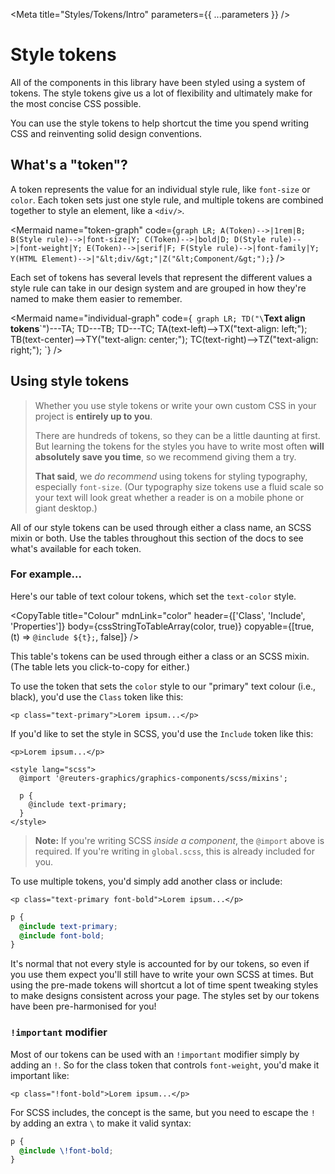 

<Meta title="Styles/Tokens/Intro" parameters={{ ...parameters }} />

# Style tokens

All of the components in this library have been styled using a system of tokens. The style tokens give us a lot of flexibility and ultimately make for the most concise CSS possible.

You can use the style tokens to help shortcut the time you spend writing CSS and reinventing solid design conventions.

## What's a "token"?

A token represents the value for an individual style rule, like `font-size` or `color`. Each token sets just one style rule, and multiple tokens are combined together to style an element, like a `<div/>`.

<Mermaid
  name="token-graph"
  code={`
graph LR;
  A(Token)-->|1rem|B;
  B(Style rule)-->|font-size|Y;
  C(Token)-->|bold|D;
  D(Style rule)-->|font-weight|Y;
  E(Token)-->|serif|F;
  F(Style rule)-->|font-family|Y;
  Y(HTML Element)-->|"&lt;div/&gt;"|Z("&lt;Component/&gt;");
`}
/>

Each set of tokens has several levels that represent the different values a style rule can take in our design system and are grouped in how they're named to make them easier to remember.

<Mermaid
  name="individual-graph"
  code={`
graph LR;
  TD("\`**Text align tokens**\`")---TA;
  TD---TB;
  TD---TC;
  TA(text-left)-->TX("text-align: left;");
  TB(text-center)-->TY("text-align: center;");
  TC(text-right)-->TZ("text-align: right;");
`}
/>

## Using style tokens

> Whether you use style tokens or write your own custom CSS in your project is **entirely up to you**.
>
> There are hundreds of tokens, so they can be a little daunting at first. But learning the tokens for the styles you have to write most often **will absolutely save you time**, so we recommend giving them a try.
>
> **That said**, we _do recommend_ using tokens for styling typography, especially `font-size`. (Our typography size tokens use a fluid scale so your text will look great whether a reader is on a mobile phone or giant desktop.)

All of our style tokens can be used through either a class name, an SCSS mixin or both. Use the tables throughout this section of the docs to see what's available for each token.

### For example...

Here's our table of text colour tokens, which set the `text-color` style.

<CopyTable
  title="Colour"
  mdnLink="color"
  header={['Class', 'Include', 'Properties']}
  body={cssStringToTableArray(color, true)}
  copyable={[true, (t) => `@include ${t};`, false]}
/>

This table's tokens can be used through either a class or an SCSS mixin. (The table lets you click-to-copy for either.)

To use the token that sets the `color` style to our "primary" text colour (i.e., black), you'd use the `Class` token like this:

```svelte
<p class="text-primary">Lorem ipsum...</p>
```

If you'd like to set the style in SCSS, you'd use the `Include` token like this:

```svelte
<p>Lorem ipsum...</p>

<style lang="scss">
  @import '@reuters-graphics/graphics-components/scss/mixins';

  p {
    @include text-primary;
  }
</style>
```

> **Note:** If you're writing SCSS _inside a component_, the `@import` above is required. If you're writing in `global.scss`, this is already included for you.

To use multiple tokens, you'd simply add another class or include:

```svelte
<p class="text-primary font-bold">Lorem ipsum...</p>
```

```scss
p {
  @include text-primary;
  @include font-bold;
}
```

It's normal that not every style is accounted for by our tokens, so even if you use them expect you'll still have to write your own SCSS at times. But using the pre-made tokens will shortcut a lot of time spent tweaking styles to make designs consistent across your page. The styles set by our tokens have been pre-harmonised for you!

### `!important` modifier

Most of our tokens can be used with an `!important` modifier simply by adding an `!`. So for the class token that controls `font-weight`, you'd make it important like:

```svelte
<p class="!font-bold">Lorem ipsum...</p>
```

For SCSS includes, the concept is the same, but you need to escape the `!` by adding an extra `\` to make it valid syntax:

```scss
p {
  @include \!font-bold;
}
```
